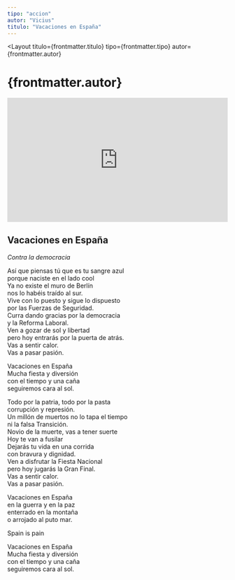 ```yaml
---
tipo: "accion"
autor: "Vicius"
titulo: "Vacaciones en España"
---
```



<Layout
  titulo={frontmatter.titulo}
  tipo={frontmatter.tipo}
  autor={frontmatter.autor}
>

<Prose>
  <h1>{frontmatter.autor}</h1>
</Prose>

<div class="w-full">
  <div style="position:relative;padding-top:56.25%;">
    <iframe
      src="https://iframe.mediadelivery.net/embed/201842/15f8c14a-b084-445b-9cd7-fb265c252440?autoplay=false&loop=false&muted=false&preload=true&responsive=true"
      loading="lazy"
      style="border:0;position:absolute;top:0;height:100%;width:100%;"
      allow="accelerometer;gyroscope;autoplay;encrypted-media;picture-in-picture;"
      allowfullscreen="true"
    ></iframe>
  </div>
</div>

<Prose>

<ImageCaption
  mobileImgUrl={imagePortadaMobile}
  desktopImgUrl={imagePortadaDesktop}
  caption="Vacaciones en España. Contra la democracia. Portada"
  alt="alt"
  clase="mt-20"
  hasCaption={true}
/>

<ImageCaption
  mobileImgUrl={imageContraportadaMobile}
  desktopImgUrl={imageContraportadaDesktop}
  caption="Vacaciones en España. Contra la democracia. Contraportada"
  alt="alt"
  clase="mt-20"
  hasCaption={true}
/>

<ImageCaption
  mobileImgUrl={imageToreroTerrorista}
  desktopImgUrl={imageToreroTerrorista}
  caption="Camiseta de Hola por qué para el grupo Sistema de monos"
  alt="alt"
  clase="mt-20"
  hasCaption={true}
/>

<ImageCaption
  mobileImgUrl={imageFosa}
  desktopImgUrl={imageFosa}
  caption="Fosa común de la guerra civil española. Monte de Esteparias (Burgos) Fotografía: Espacio tangente"
  alt="alt"
  clase="mt-20"
  hasCaption={true}
/>

## Vacaciones en España

_Contra la democracia_

Así que piensas tú que es tu sangre azul\
porque naciste en el lado cool\
Ya no existe el muro de Berlín\
nos lo habéis traído al sur.\
Vive con lo puesto y sigue lo dispuesto\
por las Fuerzas de Seguridad.\
Curra dando gracias por la democracia\
y la Reforma Laboral.\
Ven a gozar de sol y libertad\
pero hoy entrarás por la puerta de atrás.\
Vas a sentir calor.\
Vas a pasar pasión.

Vacaciones en España\
Mucha fiesta y diversión\
con el tiempo y una caña\
seguiremos cara al sol.

Todo por la patria, todo por la pasta\
corrupción y represión.\
Un millón de muertos no lo tapa el tiempo\
ni la falsa Transición.\
Novio de la muerte, vas a tener suerte\
Hoy te van a fusilar\
Dejarás tu vida en una corrida\
con bravura y dignidad.\
Ven a disfrutar la Fiesta Nacional\
pero hoy jugarás la Gran Final.\
Vas a sentir calor.\
Vas a pasar pasión.

Vacaciones en España\
en la guerra y en la paz\
enterrado en la montaña\
o arrojado al puto mar.

Spain is pain

Vacaciones en España\
Mucha fiesta y diversión\
con el tiempo y una caña\
seguiremos cara al sol.

</Prose>
</Layout>

